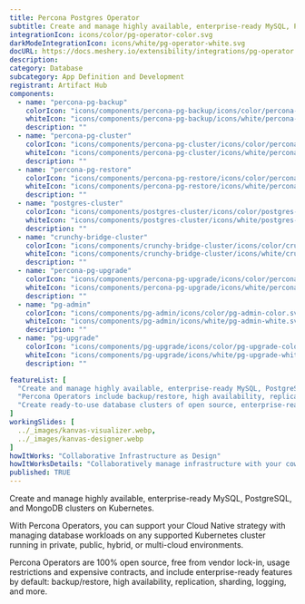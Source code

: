 ---
title: Percona Postgres Operator
subtitle: Create and manage highly available, enterprise-ready MySQL, PostgreSQL, and MongoDB clusters on Kubernetes.
integrationIcon: icons/color/pg-operator-color.svg
darkModeIntegrationIcon: icons/white/pg-operator-white.svg
docURL: https://docs.meshery.io/extensibility/integrations/pg-operator
description: 
category: Database
subcategory: App Definition and Development
registrant: Artifact Hub
components:
  - name: "percona-pg-backup"
    colorIcon: "icons/components/percona-pg-backup/icons/color/percona-pg-backup-color.svg"
    whiteIcon: "icons/components/percona-pg-backup/icons/white/percona-pg-backup-white.svg"
    description: ""
  - name: "percona-pg-cluster"
    colorIcon: "icons/components/percona-pg-cluster/icons/color/percona-pg-cluster-color.svg"
    whiteIcon: "icons/components/percona-pg-cluster/icons/white/percona-pg-cluster-white.svg"
    description: ""
  - name: "percona-pg-restore"
    colorIcon: "icons/components/percona-pg-restore/icons/color/percona-pg-restore-color.svg"
    whiteIcon: "icons/components/percona-pg-restore/icons/white/percona-pg-restore-white.svg"
    description: ""
  - name: "postgres-cluster"
    colorIcon: "icons/components/postgres-cluster/icons/color/postgres-cluster-color.svg"
    whiteIcon: "icons/components/postgres-cluster/icons/white/postgres-cluster-white.svg"
    description: ""
  - name: "crunchy-bridge-cluster"
    colorIcon: "icons/components/crunchy-bridge-cluster/icons/color/crunchy-bridge-cluster-color.svg"
    whiteIcon: "icons/components/crunchy-bridge-cluster/icons/white/crunchy-bridge-cluster-white.svg"
    description: ""
  - name: "percona-pg-upgrade"
    colorIcon: "icons/components/percona-pg-upgrade/icons/color/percona-pg-upgrade-color.svg"
    whiteIcon: "icons/components/percona-pg-upgrade/icons/white/percona-pg-upgrade-white.svg"
    description: ""
  - name: "pg-admin"
    colorIcon: "icons/components/pg-admin/icons/color/pg-admin-color.svg"
    whiteIcon: "icons/components/pg-admin/icons/white/pg-admin-white.svg"
    description: ""
  - name: "pg-upgrade"
    colorIcon: "icons/components/pg-upgrade/icons/color/pg-upgrade-color.svg"
    whiteIcon: "icons/components/pg-upgrade/icons/white/pg-upgrade-white.svg"
    description: ""

featureList: [
  "Create and manage highly available, enterprise-ready MySQL, PostgreSQL, and MongoDB clusters on Kubernetes.",
  "Percona Operators include backup/restore, high availability, replication, sharding, logging features and more.",
  "Create ready-to-use database clusters of open source, enterprise-ready versions of MySQL, MongoDB, and PostgreSQL, created and supported by the Percona team."
]
workingSlides: [
  ../_images/kanvas-visualizer.webp,
  ../_images/kanvas-designer.webp
]
howItWorks: "Collaborative Infrastructure as Design"
howItWorksDetails: "Collaboratively manage infrastructure with your coworkers synchronously sharing the same designs."
published: TRUE
---
<p>
Create and manage highly available, enterprise-ready MySQL, PostgreSQL, and MongoDB clusters on Kubernetes.
</p>
<p>
    With Percona Operators, you can support your Cloud Native strategy with managing database workloads on any supported Kubernetes cluster running in private, public, hybrid, or multi-cloud environments.
</p>
<p>
    Percona Operators are 100% open source, free from vendor lock-in, usage restrictions and expensive contracts, and include enterprise-ready features by default: backup/restore, high availability, replication, sharding, logging, and more.
</p>
